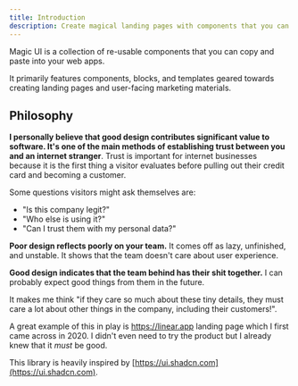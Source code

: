 ```yaml
---
title: Introduction
description: Create magical landing pages with components that you can copy and paste into your apps.
---
```



Magic UI is a collection of re-usable components that you can copy and paste into your web apps.

It primarily features components, blocks, and templates geared towards creating landing pages and user-facing marketing materials.


## Philosophy

__I personally believe that good design contributes significant value to software. It's one of the main methods of establishing trust between you and an internet stranger__. Trust is important for internet businesses because it is the first thing a visitor evaluates before pulling out their credit card and becoming a customer.

Some questions visitors might ask themselves are:
- "Is this company legit?"
- "Who else is using it?"
- "Can I trust them with my personal data?"

__Poor design reflects poorly on your team.__ It comes off as lazy, unfinished, and unstable. It shows that the team doesn't care about user experience. 

__Good design indicates that the team behind has their shit together.__ I can probably expect good things from them in the future. 

It makes me think "if they care so much about these tiny details, they must care a lot about other things in the company, including their customers!". 

A great example of this in play is https://linear.app landing page which I first came across in 2020. I didn't even need to try the product but I already knew that it *must* be good.

This library is heavily inspired by [https://ui.shadcn.com](https://ui.shadcn.com).
